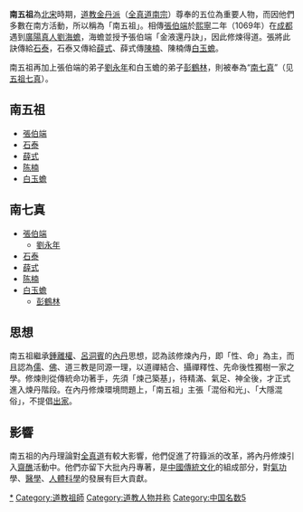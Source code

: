 {{道教}}
'''南五祖'''為[[北宋|北宋]]時期，[[道教|道教]][[金丹派|金丹派]]（[[全真道|全真道]][[南宗_(道教)|南宗]]）尊奉的五位為重要人物，而因他們多數在南方活動，所以稱為「南五祖」。相傳[[張伯端|張伯端]]於[[熙寧|熙寧]]二年（1069年）在[[成都|成都]]遇到[[廣陽真人|廣陽真人]][[劉海蟾|劉海蟾]]，海蟾並授予張伯端「金液還丹訣」，因此修煉得道。張將此訣傳給[[石泰|石泰]]，石泰又傳給[[薛式|薛式]]、薛式傳[[陈楠_(道士)|陳楠]]、陳楠傳[[白玉蟾|白玉蟾]]。 

南五祖再加上張伯端的弟子[[劉永年|劉永年]]和白玉蟾的弟子[[彭鶴林|彭鶴林]]，則被奉為“[[南七真|南七真]]”（见[[五祖七真|五祖七真]]）。

==南五祖==
*[[張伯端|張伯端]]
*[[石泰|石泰]]
*[[薛式|薛式]]
*[[陈楠_(道士)|陈楠]]
*[[白玉蟾|白玉蟾]]

==南七真==
*[[張伯端|張伯端]]
**[[劉永年|劉永年]]
*[[石泰|石泰]]
*[[薛式|薛式]]
*[[陈楠_(道士)|陈楠]]
*[[白玉蟾|白玉蟾]]
**[[彭鶴林|彭鶴林]]

==思想==
南五祖繼承[[鍾離權|鍾離權]]、[[呂洞賓|呂洞賓]]的[[內丹|內丹]]思想，認為該修煉內丹，即「性、命」為主，而且認為[[儒家|儒]]、[[佛教|佛]]、道三教是同源一理，以道禪結合、攝禪釋性、先命後性獨樹一家之學。修煉則從傳統命功著手，先須「煉己築基」，待精滿、氣足、神全後，才正式進入煉丹階段。在內丹修煉環境問題上，「南五祖」主張「混俗和光」、「大隱混俗」，不提倡[[出家|出家]]。 

==影響== 
南五祖的內丹理論對[[全真道|全真道]]有較大影響，他們促進了符籙派的改革，將內丹修煉引入[[齋醮|齋醮]]活動中。他們亦留下大批內丹專著，是[[中國傳統文化|中國傳統文化]]的組成部分，對[[氣功|氣功]]學、[[醫學|醫學]]、[[人體科學|人體科學]]的發展有巨大貢獻。
 
{{全真道}}

[[Category:宋朝道士|*]]
[[Category:道教祖師|Category:道教祖師]]
[[Category:道教人物并称|Category:道教人物并称]]
[[Category:中国名数5|Category:中国名数5]]